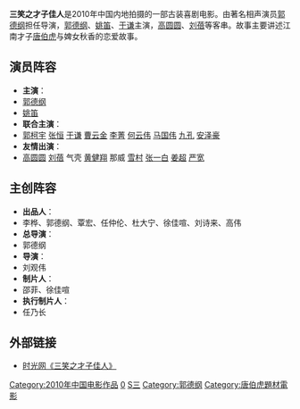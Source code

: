 {{Infobox Film
| name           = 三笑之才子佳人
| original_name  = The Love Of Three Smile
| cn_name        =
| hk_name        =
| tw_name        =
| image          = San xiao.jpeg
| caption        = 电影海报
| producer       = 
| director       = 郭德纲、刘观伟
| writer         = 李燕波、李云菲
| starring       = 郭德纲、姚笛
| music          = 
| cinematography = 
| editing        = 
| production_company = 北京大华国际传媒有限责任公司<br>北京德云社文化传播有限公司<br>星美(北京)影业有限公司<br>上海电影(集团)有限公司　　
| distributor    = 星美(北京)影业有限公司<br>上海电影(集团)有限公司<br>中影集团数字电影发展有限公司<br>中国电影集团公司电影发行放映分公司
| released       = {{CHN}} 2010年5月7日
| runtime        = 96分鐘
| country        = {{中國大陸電影產地}}
| language       =  
| budget         = 
| gross          =
| website        =[http://ent.sina.com.cn/f/m/sanxiao/ 《三笑之才子佳人》]
| imdb_id        = 
}}
'''三笑之才子佳人'''是2010年中国内地拍摄的一部古装喜剧电影。由著名相声演员[[郭德纲|郭德纲]]担任导演，[[郭德纲|郭德纲]]、[[姚笛_(演員)|姚笛]]、[[于谦_(相声演员)|于谦]]主演，[[高圆圆|高圆圆]]、[[刘蓓|刘蓓]]等客串。故事主要讲述江南才子[[唐伯虎|唐伯虎]]与婢女秋香的恋爱故事。

==演员阵容==
*'''主演'''：
*[[郭德纲|郭德纲]]
*[[姚笛|姚笛]]
*'''联合主演'''：
*[[郭柯宇|郭柯宇]] [[张恒|张恒]] [[于谦_(相声演员)|于谦]] [[曹云金|曹云金]] [[李菁_(相声演员)|李菁]] [[何云伟|何云伟]] [[马国伟|马国伟]] [[九孔|九孔]] [[安泽豪|安泽豪]]
*'''友情出演'''：
*[[高圆圆|高圆圆]] [[刘蓓|刘蓓]] 气壳 [[黄健翔|黄健翔]] 那威 [[雪村|雪村]] [[张一白|张一白]] [[姜超|姜超]] [[严宽|严宽]]

==主创阵容==
*'''出品人'''：
*李桦、郭德纲、覃宏、任仲伦、杜大宁、徐佳喧、刘诗来、高伟
*'''总导演'''：
*郭德纲
*'''导演'''：
*刘观伟
*'''制片人'''：
*邵菲、徐佳喧
*'''执行制片人'''：
*任乃长

==外部链接==
*[https://web.archive.org/web/20100504075610/http://www.mtime.com/movie/112073 时光网《三笑之才子佳人》]
{{2010年代古装华语电影}}
{{中国电影小作品}}
[[Category:2010年中国电影作品|Category:2010年中国电影作品]]
[[Category:2010年代喜劇片|0]]
[[Category:中国喜劇片|S三]]
[[Category:郭德纲|Category:郭德纲]]
[[Category:唐伯虎題材電影|Category:唐伯虎題材電影]]
